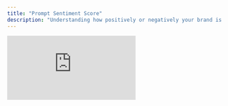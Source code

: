 ```yaml
---
title: "Prompt Sentiment Score"
description: "Understanding how positively or negatively your brand is portrayed in AI answers"
---
```


<div style={{position: 'relative', paddingBottom: 'calc(47.46527777777778% + 41px)', height: 0, width: '100%'}}>
  <iframe 
    src="https://demo.arcade.software/eVMLlpp56zo5F1gRQLAG?embed&embed_mobile=tab&embed_desktop=inline&show_copy_link=true" 
    title="Add a New Prompt by Topic and Region in Data Builder" 
    frameBorder="0" 
    loading="lazy" 
    webkitAllowFullScreen 
    mozAllowFullScreen 
    allowFullScreen 
    allow="clipboard-write" 
    style={{position: 'absolute', top: 0, left: 0, width: '100%', height: '100%', colorScheme: 'light'}}
  />
</div>

The prompt sentiment score is the nature of the opinion AI has about your brand. This is ranked out of 100, with a score below 50 meaning AI possesses a negative sentiment towards your brand.

## Why this matters:

* Surfaces potential reputation risks in AI platforms.  
* Tracks shifts in perception across regions, products, or industries.  
* Ensures your brand is not just visible but also framed positively.

<Card
  title="Next: Keyword Score"
  icon="arrow-right"
  href="/keyword-score"
>
  Learn about keyword performance metrics
</Card>
